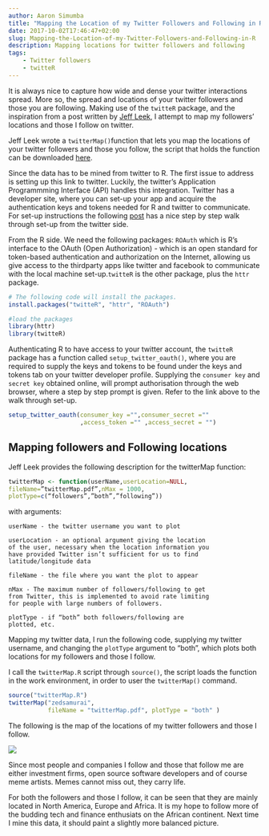 ```yaml
---
author: Aaron Simumba
title: "Mapping the Location of my Twitter Followers and Following in R"
date: 2017-10-02T17:46:47+02:00
slug: Mapping-the-Location-of-my-Twitter-Followers-and-Following-in-R
description: Mapping locations for twitter followers and following
tags: 
    - Twitter followers
    - twitteR
---
```


It is always nice to capture how wide and dense your twitter interactions spread. More so, the spread and locations of your twitter followers and those you are following. Making use of the `twitteR` package, and the inspiration from a post written by [Jeff Leek](https://simplystatistics.org/2011/12/21/an-r-function-to-map-your-twitter-followers/), I attempt to map my followers' locations and those I follow on twitter.

Jeff Leek  wrote a `twitterMap()`function that lets you map the locations of your twitter followers and those you follow, the script that holds the function can be downloaded [here](http://biostat.jhsph.edu/~jleek/code/twitterMap.R). 

Since the data has to be mined from twitter to R. The first issue to address is setting up this link to twitter. Luckily, the twitter's Application Programmming Interface (API) handles this integration. Twitter has a developer site, where you can set-up your app and acquire the authentication keys and tokens  needed for R and twitter to communicate. For set-up instructions the following [post](https://www.credera.com/blog/business-intelligence/twitter-analytics-using-r-part-1-extract-tweets/) has a nice  step by step walk through set-up from the twitter side.

From the R side. We need the following packages: `ROAuth` which is R's interface to the OAuth (Open Authorization) - which is an open standard for token-based authentication and authorization on the Internet, allowing  us give access to the thirdparty apps like twitter and facebook to communicate with the local machine set-up.`twitteR` is the other package, plus the `httr` package.

```r
# The following code will install the packages.
install.packages("twitteR", "httr", "ROAuth")
```

```r
#load the packages
library(httr)
library(twitteR)
```

Authenticating R to have access to your twitter account, the `twitteR` package has a function called `setup_twitter_oauth()`, where you are required to supply the keys and tokens to be found under the keys and tokens tab on your twitter developer profile. Supplying the `consumer key` and `secret key` obtained online, will prompt authorisation through the web browser, where a step by step prompt is given. Refer to the link above to the walk through set-up.

```r
setup_twitter_oauth(consumer_key ="",consumer_secret =""
                    ,access_token ="" ,access_secret = "")
```


## Mapping followers and Following locations

Jeff Leek provides the following description for the twitterMap function:

```r
twitterMap <- function(userName,userLocation=NULL,
fileName=”twitterMap.pdf”,nMax = 1000,
plotType=c(“followers”,”both”,”following”))
```
with arguments:
```
userName - the twitter username you want to plot

userLocation - an optional argument giving the location 
of the user, necessary when the location information you
have provided Twitter isn’t sufficient for us to find 
latitude/longitude data

fileName - the file where you want the plot to appear

nMax - The maximum number of followers/following to get
from Twitter, this is implemented to avoid rate limiting 
for people with large numbers of followers.

plotType - if “both” both followers/following are
plotted, etc.
```

Mapping my twitter data, I run the following code, supplying my twitter username, and changing the `plotType` argument to "both", which plots both locations for my followers and those I follow.

I call the `twitterMap.R` script through `source()`, the script loads the function in the work environment, in order to user the `twitterMap()` command. 

```r
source("twitterMap.R")
twitterMap("zedsamurai",
           fileName = "twitterMap.pdf", plotType = "both" )
```


The following is the map of the locations of my twitter followers  and those I follow. 


![](https://user-images.githubusercontent.com/24398851/31088605-e90435ca-a7a9-11e7-89dc-7b5694d980d6.png)

Since most people and companies I follow and those that follow me are either investment firms, open source software developers and of course meme artists. Memes cannot miss out, they carry life. 

For both the followers and those I follow, it can be seen that they are mainly located in North America, Europe and Africa. It is my hope to follow more of the budding tech and finance enthusiats on the African continent. Next time I mine this data, it should paint a slightly more balanced picture.